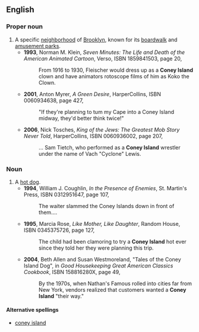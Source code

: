 ==English==
{{wikipedia}}
===Proper noun===
{{en-noun|-}}
#A specific [[neighborhood]] of [[w:Brooklyn, New York|Brooklyn]], known for its [[boardwalk]] and [[amusement park]]s.
#*'''1993''', Norman M. Klein, ''Seven Minutes: The Life and Death of the American Animated Cartoon'', Verso, ISBN 1859841503, page 20,
#*:From 1916 to 1930, Fleischer would dress up as a '''Coney Island''' clown and have animators rotoscope films of him as Koko the Clown.
#*'''2001''', Anton Myrer, ''A Green Desire'', HarperCollins, ISBN 0060934638, page 427,
#*:"If they're planning to tum my Cape into a Coney Island midway, they'd better think twice!"
#*'''2006''', Nick Tosches, ''King of the Jews: The Greatest Mob Story Never Told'', HarperCollins, ISBN 0060936002, page 207,
#*:... Sam Tietch, who performed as a '''Coney Island''' wrestler under the name of Vach "Cyclone" Lewis.
===Noun===
{{en-noun|s}}
#A [[hot dog]].
#*'''1994''', William J. Coughlin, ''In the Presence of Enemies'', St. Martin's Press, ISBN 0312951647, page 107,
#*:The waiter slammed the Coney Islands down in front of them....
#*'''1995''', Marcia Rose, ''Like Mother, Like Daughter'', Random House, ISBN 0345375726, page 127,
#*:The child had been clamoring to try a '''Coney Island''' hot ever since they told her they were planning this trip.
#*'''2004''', Beth Allen and Susan Westmoreland, "Tales of the Coney Island Dog", in ''Good Housekeeping Great American Classics Cookbook'', ISBN 158816280X, page 49,
#*:By the 1970s, when Nathan's Famous rolled into cities far from New York, vendors realized that customers wanted a '''Coney Island''' "their way."
====Alternative spellings====
*[[coney island]]